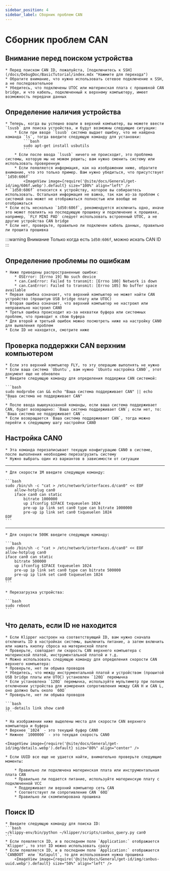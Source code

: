 ```yaml
---
sidebar_position: 4
sidebar_label: Сборник проблем CAN
---
```





# Сборник проблем CAN

## Внимание перед поиском устройства

    * Перед поиском CAN ID, пожалуйста, [подключитесь к SSH](/docs/DebugDoc/BasicTutorial/index.mdx "Нажмите для перехода")
    * Обратите внимание, что нужно использовать сетевое подключение к SSH, а не последовательное
    * Убедитесь, что подключены UTOC или материнская плата с прошивкой CAN bridge, и что кабель, подключенный к верхнему компьютеру, имеет возможность передачи данных

## Определение наличия устройства

    * Теперь, когда вы успешно вошли в верхний компьютер, вы можете ввести `lsusb` для поиска устройства, и будут возможны следующие ситуации:
        * Если при вводе `lsusb` система выдает ошибку, что не найдена команда `ls`, тогда введите следующую команду для установки:
            ```bash
            sudo apt-get install usbutils
            ```
        * Если после ввода `lsusb` ничего не происходит, это проблема системы, которую мы не можем решить; вам нужно сменить систему или использовать проверенную
        * Если появляется информация, как на изображении ниже, обратите внимание, что это только пример. Вам нужно убедиться, что присутствует `1d50:606f`
            <ImageView image={require('@site/docs/General/get-id/img/606f.webp').default} size="100%" align="left" />
    * `1d50:606f` относится к устройству, которое вы собираетесь использовать. Остальная информация не важна, так как из-за проблем с системой она может не отображаться полностью или вообще не отображаться
    * Если есть несколько `1d50:606f`, рекомендуется исключить одно, иначе это может повлиять на последующую прошивку и подключение к прошивке, например, `FLY MINI PAD` следует использовать встроенный UTOC, а не другие устройства CAN bridge
    * Если нет, проверьте, правильно ли подключен кабель данных, правильно ли прошита прошивка

:::warning Внимание
Только когда есть `1d50:606f`, можно искать CAN ID
:::

## Определение проблемы по ошибкам

    * Ниже приведены распространенные ошибки:
        * OSError: [Errno 19] No such device
        * can.CanError: Failed to transmit: [Errno 100] Network is down
        * can.CanError: Failed to transmit: [Errno 105] No buffer space available
    * Первая ошибка означает, что верхний компьютер не может найти CAN устройство (прошитую USB bridge плату или UTOC)
    * Вторая ошибка означает, что верхний компьютер не настроил или неправильно настроил CAN0
    * Третья ошибка происходит из-за нехватки буфера или системных проблем, что приводит к сбою буфера
    * Для второй и третьей ошибок можно посмотреть ниже на настройку CAN0 для выявления проблем
    * Если ID не находится, смотрите ниже

## Проверка поддержки CAN верхним компьютером

    * Если это верхний компьютер FLY, то эту операцию выполнять не нужно
    * Если ваша система `Ubuntu`, вам нужно `Ubuntu настройка CAN0`, этот документ еще не обновлен
    * Введите следующую команду для определения поддержки CAN системой:

    ```bash
    sudo modprobe can && echo "Ваша система поддерживает CAN" || echo "Ваша система не поддерживает CAN"
    ```
    * После ввода вышеуказанной команды, если ваша система поддерживает CAN, будет возвращено: `Ваша система поддерживает CAN`; если нет, то: `Ваша система не поддерживает CAN`.
    * Если возвращается `Ваша система поддерживает CAN`, тогда можно перейти к следующему шагу настройки CAN0

## Настройка CAN0

    * Эта команда перезаписывает текущую конфигурацию CAN0 в системе, после выполнения необходимо перезагрузить систему
    * Нужно выбрать один из вариантов в зависимости от ситуации
----
    * Для скорости 1M введите следующую команду:

    ```bash
    sudo /bin/sh -c "cat > /etc/network/interfaces.d/can0" << EOF
        allow-hotplug can0
        iface can0 can static
            bitrate 1000000
            up ifconfig $IFACE txqueuelen 1024
            pre-up ip link set can0 type can bitrate 1000000
            pre-up ip link set can0 txqueuelen 1024
    EOF
    ```
----
    * Для скорости 500K введите следующую команду:

    ```bash
    sudo /bin/sh -c "cat > /etc/network/interfaces.d/can0" << EOF
    allow-hotplug can0
    iface can0 can static
        bitrate 500000
        up ifconfig $IFACE txqueuelen 1024
        pre-up ip link set can0 type can bitrate 500000
        pre-up ip link set can0 txqueuelen 1024
    EOF
    ```

    * Перезагрузка устройства:

    ```bash
    sudo reboot
    ```


## Что делать, если ID не находится

    * Если Klipper настроен на соответствующий ID, вам нужно сначала отключить ID в настройках системы, выключить питание, а затем включить или нажать кнопку сброса на материнской плате
    * Проверьте, совпадает ли скорость CAN верхнего компьютера с материнской платой, инструментальной платой и т.д.
    * Можно использовать следующую команду для определения скорости CAN верхнего компьютера:
    * Проверьте, нет ли обрыва проводов
    * Убедитесь, что между инструментальной платой и устройством (прошитой USB bridge платы или UTOC) установлен `120Ω` перемычка
    * Если установлена `120Ω` перемычка, используйте мультиметр при полном отключении устройства для измерения сопротивления между CAN H и CAN L, оно должно быть около `60Ω`
    * Проверьте, нет ли обрыва проводов

    ```bash
    ip -details link show can0
    ```
    
    * На изображении ниже выделены места для скорости CAN верхнего компьютера и буфера
    * Верхнее `1024` - это текущий буфер CAN0
    * Нижнее `1000000` - это текущая скорость CAN0

    <ImageView image={require('@site/docs/General/get-id/img/details.webp').default} size="80%" align="center" />

    * Если UUID все еще не удается найти, внимательно проверьте следующие моменты:

        * Правильно ли подключена материнская плата или инструментальная плата CAN
        * Правильно ли подается питание, используйте материнскую плату с подключенной VCC
        * Поддерживает ли верхний компьютер сеть CAN
        * Соответствует ли сопротивление CAN `60Ω`
        * Правильно ли скомпилирована прошивка

## Поиск ID

    * Введите следующую команду для поиска ID:
    ```bash
    ~/klippy-env/bin/python ~/klipper/scripts/canbus_query.py can0
    ```
    * Если появляется ID, и в последнем поле `Application:` отображается `Klipper`, то этот ID можно использовать сразу
    * Если появляется ID, и в последнем поле `Application:` отображается `CANBOOT` или `Katapult`, то для использования нужна прошивка
        <ImageView image={require('@site/docs/General/get-id/img/canbus-uuid.webp').default} size="50%" align="left" />